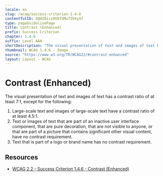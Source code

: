 ```yaml
---
locale: en
slug: /wcag/success-criterion-1-4-6
contentfulID: 4QH20iczDU9fUMufZhXySf
type: pageGuidelinePage
title: Contrast (Enhanced)
prefix: Success Criterion
chapter: 1.4.6
suffix: Level AAA
shortDescription: "The visual presentation of text and images of text has a contrast ratio of at least 7:1."
thumbnail: WCAG 1.4.6 - Image
source: "https://www.w3.org/TR/WCAG22/#contrast-enhanced"
layout: Layout - WCAG
---
```


# Contrast (Enhanced)

The visual presentation of text and images of text has a contrast ratio of at least 7:1, except for the following:

1. Large-scale text and images of large-scale text have a contrast ratio of at least 4.5:1.
2. Text or images of text that are part of an inactive user interface component, that are pure decoration, that are not visible to anyone, or that are part of a picture that contains significant other visual content, have no contrast requirement.
3. Text that is part of a logo or brand name has no contrast requirement.

## Resources

- [WCAG 2.2 - Success Criterion 1.4.6 - Contrast (Enhanced)](https://www.w3.org/TR/WCAG22/#contrast-enhanced)
